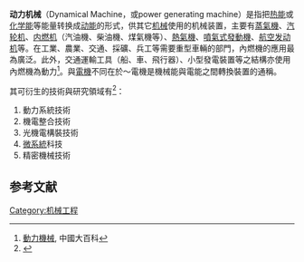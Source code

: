 '''动力机械'''（Dynamical Machine，或power generating machine）是指把[[热能|热能]]或[[化学能|化学能]]等能量转换成[[动能|动能]]的形式，供其它[[机械|机械]]使用的机械装置，主要有[[蒸氣機|蒸氣機]]、[[汽轮机|汽轮机]]、[[内燃机|内燃机]]（汽油機、柴油機、煤氣機等）、[[熱氣機|熱氣機]]、[[噴氣式發動機|噴氣式發動機]]、[[航空发动机|航空发动机]]等。在工業、農業、交通、採礦、兵工等需要重型車輛的部門，內燃機的應用最為廣泛。此外，交通運輸工具（船、車、飛行器）、小型發電裝置等之結構亦使用內燃機為動力<ref>[http://140.128.103.1/web/Content.asp?ID=41612 動力機械]{{dead link|date=2017年11月 |bot=InternetArchiveBot |fix-attempted=yes }}, 中國大百科</ref>。與[[電機|電機]]不同在於～電機是機械能與電能之間轉換裝置的通稱。

其可衍生的技術與研究領域有<ref>{{Cite web |url=http://www.pme.nthu.edu.tw/intro/history_c.htm |title=清華大學動力機械工程學系 |access-date=2006-12-28 |archive-date=2007-04-30 |archive-url=https://web.archive.org/web/20070430024601/http://www.pme.nthu.edu.tw/intro/history_c.htm }}</ref>：
#動力系統技術
#機電整合技術
#光機電構裝技術
#[[微系統|微系統]]科技
#精密機械技術

==参考文献==
<div class="references-small">
<references />
</div>

[[Category:机械工程|Category:机械工程]]
{{Tech-stub}}